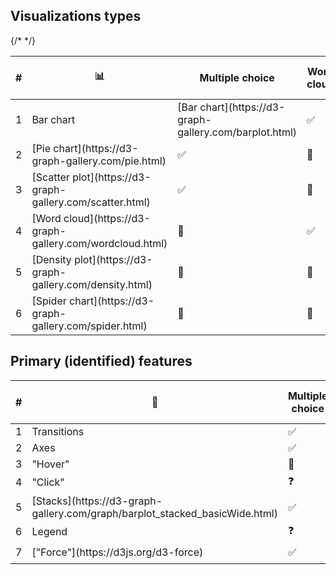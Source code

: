 
<Meta title="Visualizations/Docs" />

## Visualizations types

<table class="rb-table">
  <thead>
    <tr>
      <th>#</th>
      <th>📊</th>
      <th>Multiple choice</th>
      <th>Word cloud</th>
      <th>Scales</th>
      <th>Ranking</th>
      <th>Guess the number</th>
      <th>100 points</th>
      <th>2x2 grid</th>
      <th>Pin on image</th>
      <th>Quiz choice</th>
    </tr>
  </thead>
  <tbody>
    <tr>
      <td>1</td>
      {/* <td>Bar chart</td> */}
      <td>[Bar chart](https://d3-graph-gallery.com/barplot.html)</td>
      <td>✅</td>
      <td>🫥</td>
      <td>✅</td>
      <td>✅</td>
      <td>🫥</td>
      <td>✅</td>
      <td>🫥</td>
      <td>🫥</td>
      <td>✅</td>
    </tr>
    <tr>
      <td>2</td>
      <td>[Pie chart](https://d3-graph-gallery.com/pie.html)</td>
      <td>✅</td>
      <td>🫥</td>
      <td>🫥</td>
      <td>🫥</td>
      <td>🫥</td>
      <td>🫥</td>
      <td>🫥</td>
      <td>🫥</td>
      <td>🫥</td>
    </tr>
    <tr>
      <td>3</td>
      <td>[Scatter plot](https://d3-graph-gallery.com/scatter.html)</td>
      <td>✅</td>
      <td>🫥</td>
      <td>🫥</td>
      <td>🫥</td>
      <td>🫥</td>
      <td>🫥</td>
      <td>✅</td>
      <td>🫥</td>
      <td>🫥</td>
    </tr>
    <tr>
      <td>4</td>
      <td>[Word cloud](https://d3-graph-gallery.com/wordcloud.html)</td>
      <td>🫥</td>
      <td>✅</td>
      <td>🫥</td>
      <td>🫥</td>
      <td>🫥</td>
      <td>🫥</td>
      <td>🫥</td>
      <td>🫥</td>
      <td>🫥</td>
    </tr>
    <tr>
      <td>5</td>
      <td>[Density plot](https://d3-graph-gallery.com/density.html)</td>
      <td>🫥</td>
      <td>🫥</td>
      <td>✅</td>
      <td>🫥</td>
      <td>✅</td>
      <td>🫥</td>
      <td>🫥</td>
      <td>✅</td>
      <td>🫥</td>
    </tr>
    <tr>
      <td>6</td>
      <td>[Spider chart](https://d3-graph-gallery.com/spider.html)</td>
      <td>🫥</td>
      <td>🫥</td>
      <td>✅</td>
      <td>🫥</td>
      <td>🫥</td>
      <td>🫥</td>
      <td>🫥</td>
      <td>🫥</td>
      <td>🫥</td>
    </tr>
  </tbody>
</table>

## Primary (identified) features

<table class="rb-table">
  <thead>
    <tr>
      <th>#</th>
      <th>🦄</th>
      <th>Multiple choice</th>
      <th>Word cloud</th>
      <th>Scales</th>
      <th>Ranking</th>
      <th>Guess the number</th>
      <th>100 points</th>
      <th>2x2 grid</th>
      <th>Pin on image</th>
      <th>Quiz choice</th>
    </tr>
  </thead>
  <tbody>
    <tr>
      <td>1</td>
      <td>Transitions</td>
      <td>✅</td>
      <td>✅</td>
      <td>✅</td>
      <td>✅</td>
      <td>✅</td>
      <td>✅</td>
      <td>✅</td>
      <td>✅</td>
      <td>✅</td>
    </tr>
    <tr>
      <td>2</td>
      <td>Axes</td>
      <td>✅</td>
      <td>🫥</td>
      <td>✅</td>
      <td>✅</td>
      <td>✅</td>
      <td>✅</td>
      <td>✅</td>
      <td>🫥</td>
      <td>🫥</td>
    </tr>
    <tr>
      <td>3</td>
      <td>"Hover"</td>
      <td>🫥</td>
      <td>✅</td>
      <td>✅</td>
      <td>🫥</td>
      <td>✅</td>
      <td>🫥</td>
      <td>✅</td>
      <td>✅</td>
      <td>🫥</td>
    </tr>
    <tr>
      <td>4</td>
      <td>"Click"</td>
      <td>❓</td>
      <td>✅</td>
      <td>❓</td>
      <td>❓</td>
      <td>❓</td>
      <td>❓</td>
      <td>❓</td>
      <td>❓</td>
      <td>❓</td>
    </tr>
    <tr>
      <td>5</td>
      <td>[Stacks](https://d3-graph-gallery.com/graph/barplot_stacked_basicWide.html)</td>
      <td>✅</td>
      <td>🫥</td>
      <td>🫥</td>
      <td>🫥</td>
      <td>🫥</td>
      <td>🫥</td>
      <td>🫥</td>
      <td>🫥</td>
      <td>🫥</td>
    </tr>
    <tr>
      <td>6</td>
      <td>Legend</td>
      <td>❓</td>
      <td>❓</td>
      <td>❓</td>
      <td>❓</td>
      <td>❓</td>
      <td>❓</td>
      <td>❓</td>
      <td>❓</td>
      <td>❓</td>
    </tr>
    <tr>
      <td>7</td>
      <td>["Force"](https://d3js.org/d3-force)</td>
      <td>✅</td>
      <td>❓</td>
      <td>❓</td>
      <td>❓</td>
      <td>❓</td>
      <td>❓</td>
      <td>❓</td>
      <td>❓</td>
      <td>❓</td>
    </tr>
  </tbody>
</table>

<style>
  {`
  .rb-table {
    text-align: center;
    width: 100%;
  }  
  `}
</style>
